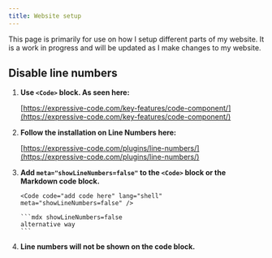 ```yaml
---
title: Website setup
---
```


This page is primarily for use on how I setup different parts of my website. It is a work in progress and will be updated as I make changes to my website.

## Disable line numbers

1. **Use `<Code>` block. As seen here:**

   [https://expressive-code.com/key-features/code-component/](https://expressive-code.com/key-features/code-component/)

2. **Follow the installation on Line Numbers here:**

   [https://expressive-code.com/plugins/line-numbers/](https://expressive-code.com/plugins/line-numbers/)

3. **Add `meta="showLineNumbers=false"` to the `<Code>` block or the Markdown code block.**

   ```mdx showLineNumbers=false
   <Code code="add code here" lang="shell" meta="showLineNumbers=false" />
   ```

   ````mdx showLineNumbers=false
   ```mdx showLineNumbers=false
   alternative way
   ```
   ````

4. **Line numbers will **not** be shown on the code block.**
